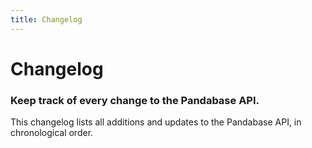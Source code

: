 ```yaml
---
title: Changelog
---
```


# Changelog

### Keep track of every change to the Pandabase API.

This changelog lists all additions and updates to the Pandabase API, in
chronological order.
